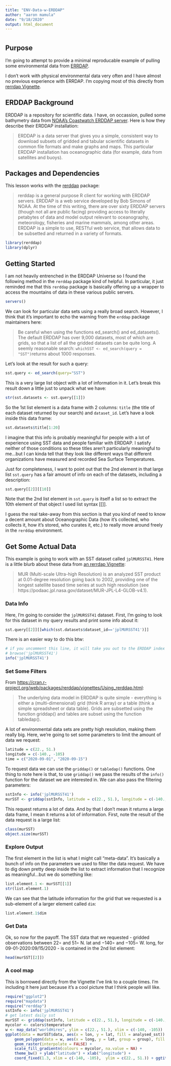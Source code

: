 ```yaml
---
title: "ENV-Data-w-ERDDAP"
author: "aaron mamula"
date: "9/18/2020"
output: html_document
---
```


# {.tabset .tabset-fade .tabset-pills}

## Purpose

I'm going to attempt to provide a minimal reproducable example of pulling some environmental data from [ERRDAP](https://coastwatch.pfeg.noaa.gov/erddap/index.html). 

I don't work with physical environmental data very often and I have almost no previous experience with ERRDAP. I'm copying most of this directly from [rerrdap Vignette](https://cran.r-project.org/web/packages/rerddap/vignettes/Using_rerddap.html).

## ERDDAP Background

ERDDAP is a repository for scientific data. I have, on occassion, pulled some bathymetry data from [NOAA's Coastwatch ERDDAP server](https://coastwatch.pfeg.noaa.gov/). Here is how they describe their ERDDAP installation:

> ERDDAP is a data server that gives you a simple, consistent way to download subsets of gridded and tabular scientific datasets in common file formats and make graphs and maps. This particular ERDDAP installation has oceanographic data (for example, data from satellites and buoys).

## Packages and Dependencies

This lesson works with the [rerddap](https://cran.r-project.org/web/packages/rerddap/index.html) package:

> rerddap is a general purpose R client for working with ERDDAP servers. ERDDAP is a web service developed by Bob Simons of NOAA. At the time of this writing, there are over sixty ERDDAP servers (though not all are public facing) providing access to literally petabytes of data and model output relevant to oceanography, meteorology, fisheries and marine mammals, among other areas. ERDDAP is a simple to use, RESTful web service, that allows data to be subsetted and returned in a variety of formats.

```r
library(rerddap)
library(dplyr)

```

## Getting Started

I am not heavily entrenched in the ERDDAP Universe so I found the following method in the ```rerddap``` package kind of helpful. In particular, it just reminded me that this ```rerddap``` package is basically offering up a wrapper to access the mountains of data in these various public servers.

```r
servers()

```
We can look for particular data sets using a really broad search. However, I think that it's important to echo the warning from the ```erddap``` package maintainers here:

> Be careful when using the functions ed_search() and ed_datasets(). The default ERDDAP has over 9,000 datasets, most of which are grids, so that a list of all the gridded datasets can be quite long. A seemly reasonable search: ```whichSST <- ed_search(query = "SST")```returns about 1000 responses. 

Let's look at the result for such a query:

```r
sst.query <- ed_search(query="SST")

```

This is a very large list object with a lot of information in it. Let's break this result down a little just to unpack what we have:

```r
str(sst.datasets <- sst.query[[1]])

```


So the 1st list element is a data frame with 2 columns: ```title``` (the title of each dataset returned by our search) and ```dataset_id```. Let's have a look inside this data frame:

```r
sst.datasets$title[1:20]

```

I imagine that this info is probably meaningful for people with a lot of experience using SST data and people familiar with ERDDAP. I satisfy neither of those conditions so these titles aren't particularly meaningful to me...but I can kinda tell that they look like different ways that different organizations have measured and recorded Sea Surface Temperatures.

Just for completeness, I want to point out that the 2nd element in that large list ```sst.query``` has a fair amount of info on each of the datasets, including a description:

```r
sst.query[[2]][[10]]

```


Note that the 2nd list element in ```sst.query``` is itself a list so to extract the 10th element of that object I used list syntax [[]].

I guess the real take-away from this section is that you kind of need to know a decent amount about Oceanographic Data (how it's collected, who collects it, how it's stored, who curates it, etc.) to really move around freely in the ```rerddap``` environment.

## Get Some Actual Data {.tabset}

This example is going to work with an SST dataset called ```jplMURSST41```. Here is a little blurb about these data from [an rerrdap Vignette](https://cran.r-project.org/web/packages/rerddap/vignettes/Using_rerddap.html):

> MUR (Multi-scale Ultra-high Resolution) is an analyzed SST product at 0.01-degree resolution going back to 2002, providing one of the longest satellite based time series at such high resolution (see https://podaac.jpl.nasa.gov/dataset/MUR-JPL-L4-GLOB-v4.1).

### Data Info

Here, I'm going to consider the ```jplMURSST41``` dataset. First, I'm going to look for this dataset in my query results and print some info about it:

```r
sst.query[[2]][[which(sst.datasets$dataset_id=='jplMURSST41')]]

```

There is an easier way to do this btw:

```r
# if you uncomment this line, it will take you out to the ERDDAP index webpage for this dataset 
# browse('jplMURSST41')
info('jplMURSST41')

```

### Set Some Filters

From [https://cran.r-project.org/web/packages/rerddap/vignettes/Using_rerddap.html](https://cran.r-project.org/web/packages/rerddap/vignettes/Using_rerddap.html):

> The underlying data model in ERDDAP is quite simple - everything is either a (multi-dimensional) grid (think R array) or a table (think a simple spreadsheet or data table). Grids are subsetted using the function griddap() and tables are subset using the function tabledap(). 

A lot of environmental data sets are pretty high resolution, making them really big. Here, we're going to set some parameters to limit the amount of data we request:

```r
latitude = c(22., 51.)
longitude = c(-140., -105)
time = c("2020-09-01", "2020-09-15")
```

To request data we can use the ```griddap()``` or ```tabledap()``` functions. One thing to note here is that, to use ```griddap()``` we pass the results of the ```info()``` function for the dataset we are interested in. We can also pass the filtering parameters:

```r
sstInfo <- info('jplMURSST41')
murSST <- griddap(sstInfo, latitude = c(22., 51.), longitude = c(-140., -105), time = c("2017-01-01", "2017-01-02"), fields = 'analysed_sst')

```

This request returns a lot of data. And by that I don't mean it returns a large data frame, I mean it returns a lot of information. First, note the result of the data request is a large list:

```r
class(murSST)
object.size(murSST)
```

### Explore Output 

The first element in the list is what I might call "meta-data". It's basically a bunch of info on the parameters we used to filter the data request. We have to dig down pretty deep inside the list to extract information that I recognize as meaningful...but we do something like:

```r
list.element.1 <- murSST[[1]]
str(list.element.1)
```

We can see that the latitude information for the grid that we requested is a sub-element of a larger element called ```dim```:

```r
list.element.1$dim
```

### Get Data

Ok, so now for the payoff. The SST data that we requested - gridded observations between $22\circ$ and $51\circ$ N. lat and $-140\circ$ and $-105\circ$ W. long, for 09-01-2020:09/15/2020 - is contained in the 2nd list element:

```r
head(murSST[[2]])

```
### A cool map

This is borrowed directly from the Vignette I've link to a couple times. I'm including it here just because it's a cool picture that I think people will like. 


```r
require("ggplot2")
require("mapdata")
require("rerddap")
sstInfo <- info('jplMURSST41')
# get latest daily sst
murSST <- griddap(sstInfo, latitude = c(22., 51.), longitude = c(-140., -105), time = c('last','last'), fields = 'analysed_sst')
mycolor <- colors$temperature
w <- map_data("worldHires", ylim = c(22., 51.), xlim = c(-140, -105))
ggplot(data = murSST$data, aes(x = lon, y = lat, fill = analysed_sst)) +
    geom_polygon(data = w, aes(x = long, y = lat, group = group), fill = "grey80") +
    geom_raster(interpolate = FALSE) +
    scale_fill_gradientn(colours = mycolor, na.value = NA) +
    theme_bw() + ylab("latitude") + xlab("longitude") +
    coord_fixed(1.3, xlim = c(-140, -105),  ylim = c(22., 51.)) + ggtitle("Latest MUR SST")

```